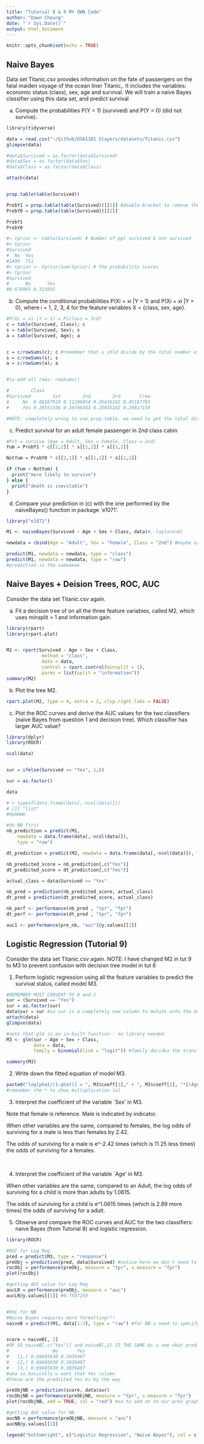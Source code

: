 ```yaml
---
title: "Tutorial 8 & 9 MY OWN Code"
author: "Dawn Cheung"
date: "`r Sys.Date()`"
output: html_document
---
```


```r
knitr::opts_chunk$set(echo = TRUE)
```

## Naive Bayes

Data set Titanic.csv provides information on the fate of passengers on the fatal maiden voyage of the ocean liner Titanic,. It includes the variables: economic status (class), sex, age and survival. We will train a naive Bayes classifier using this data set, and predict survival


(a) Compute the probabilities P(Y = 1) (survived) and P(Y = 0) (did not survive).
```r
library(tidyverse)

data = read.csv("~/Github/DSA1101 Slayers/datasets/Titanic.csv")
glimpse(data)

#data$Survived = as.factor(data$Survived)
#data$Sex = as.factor(data$Sex)
#data$Class = as.factor(data$Class)

attach(data)


prop.table(table(Survived))

ProbY1 = prop.table(table(Survived))[[1]] #double bracket to remove the column name
ProbY0 = prop.table(table(Survived))[[2]]

ProbY1
ProbY0

#> tprior <- table(Survived) # Number of ppl survived & not survived
#> tprior
#Survived
#  No  Yes 
#1490  711 
#> tprior <- tprior/sum(tprior) # the probability scores
#> tprior
#Survived
#      No      Yes 
#0.676965 0.323035 

```


(b) Compute the conditional probabilities P(Xi = xi |Y = 1) and P(Xi = xi |Y = 0), where i = 1, 2, 3, 4 for the feature variables X = {class, sex, age}.
```r
#P(Xi = xi |Y = 1) = P(class = 3rd)
c = table(Survived, Class); c
s = table(Survived, Sex); s
a = table(Survived, Age); a


c = c/rowSums(c); c #remember that u shld divide by the total number of yes/no OF THE WHOLE DATASET
s = c/rowSums(s); s
a = c/rowSums(a); a


#to add all rows: rowSums()

#        Class
#Survived        1st        2nd        3rd       Crew
#     No  0.08187919 0.11208054 0.35436242 0.45167785
#     Yes 0.28551336 0.16596343 0.25035162 0.29817159

#NOTE: completely wrong to use prop.table. we need to get the total divisible to be the entire dataset(?)

```

(c) Predict survival for an adult female passenger in 2nd class cabin
```r
#P(Y = survive |Age = Adult, Sex = Female, Class = 2nd)
Yum = ProbY1 * c[[2,2]] * s[[1,2]] * s[[1,2]]

NotYum = ProbY0 * c[[2,1]] * s[[1,1]] * s[[1,1]]

if (Yum > NotYum) {
  print("more likely to survive")
} else {
  print("death is inevitable")
}
```

(d) Compare your prediction in (c) with the one performed by the naiveBayes() function in package `e1071'.
```r
library("e1071")

M1 <- naiveBayes(Survived ~ Age + Sex + Class, data)#, laplace=0)

newdata = cbind(Age = "Adult", Sex = "Female", Class = "2nd") #maybe use data.frame() instead

predict(M1, newdata = newdata, type = "class")
predict(M1, newdata = newdata, type = "raw")
#prediction is the sameeeee
```



## Naive Bayes + Deision Trees, ROC, AUC

Consider the data set Titanic.csv again.

(a) Fit a decision tree of on all the three feature variables, called M2, which uses minsplit = 1 and information gain.
```r
library(rpart)
library(rpart.plot)


M2 <- rpart(Survived ~ Age + Sex + Class,
             method = "class",
             data = data,
             control = rpart.control(minsplit = 1),
             parms = list(split = "information"))
summary(M2)

```

(b) Plot the tree M2.
```r
rpart.plot(M2, type = 4, extra = 2, clip.right.labs = FALSE)
```

(c) Plot the ROC curves and derive the AUC values for the two classifiers (naive Bayes from question 1 and decision tree). Which classifier has larger AUC value?
```r
library(dplyr)
library(ROCR)

ncol(data)


sur = ifelse(Survived == "Yes", 1,0)

sur = as.factor()

data

# > typeof(data.frame(data[,-ncol(data)]))
# [1] "list"
#HUHHHH

#do NB first
nb_prediction = predict(M1,
    newdata = data.frame(data[,-ncol(data)]),
    type = "raw")

dt_prediction = predict(M2, newdata = data.frame(data[,-ncol(data)]), type = "raw")

nb_predicted_score = nb_prediction[,c("Yes")]
dt_predicted_score = dt_prediction[,c("Yes")]

actual_class = data$Survived == "Yes"

nb_pred = prediction(nb_predicted_score, actual_class)
dt_pred = prediction(dt_predicted_score, actual_class)

nb_perf <- performance(nb_pred , "tpr", "fpr")
dt_perf <- performance(dt_pred , "tpr", "fpr")

auc1 <- performance(pre_nb, "auc")@y.values[[1]]

```


## Logistic Regression (Tutorial 9)

Consider the data set Titanic.csv again.
NOTE: I have changed M2 in tut 9 to M3 to prevent confusion with decision tree model in tut 8

1) Perform logistic regression using all the feature variables to predict the survival status, called model M3.
```r
#REMEMBER MUST CONVERT TO 0 and 1
sur = (Survived == "Yes")
sur = as.factor(sur)
data$sur = sur #so sur is a completely new column to mutate onto the database
attach(data)
glimpse(data)

#note that glm is an in-built function-- no library needed
M3 <- glm(sur ~ Age + Sex + Class,
          data = data,
          family = binomial(link = "logit")) #family decides the transformation g from g(y)

summary(M3)

```


2) Write down the fitted equation of model M3.
```r
paste0("log[phat/(1-phat)] = ", M3$coeff[1]," + ", M3$coeff[2], "*I(Age = Child) + ", M3$coeff[3], "*I(Sex = Male) + ", M3$coeff[4], "*I(Class = 2nd) + ", M3$coeff[5], "*I(Class = 3rd) + ", M3$coeff[6], "*I(Class = Crew)")
#remember the * to show multiplication lol
```


3) Interpret the coefficient of the variable `Sex' in M3.


Note that female is reference. Male is indicated by indicator.


When other variables are the same, compared to females, the log odds of surviving for a male is less than females by 2.42.


The odds of surviving for a male is e^-2.42 times (which is 11.25 less times) the odds of surviving for a females.

<br>

4) Interpret the coefficient of the variable `Age' in M3.


When other variables are the same, compared to an Adult, the log odds of surviving for a child is more than adults by 1.0615.


The odds of surviving for a child is e^1.0615 times (which is 2.89 more times) the odds of surviving for a adult.


5) Observe and compare the ROC curves and AUC for the two classifiers: naive Bayes (from Tutorial 8) and logistic regression.
```r
library(ROCR)

#ROC for Log Reg
pred = predict(M3, type = "response")
preObj = prediction(pred, data$Survived) #notice here we don't need to use sur, the OG column is fine
rocObj = performance(preObj, measure = "tpr", x.measure = "fpr")
plot(rocObj)

#getting AUC value for Log Reg
aucLR = performance(preObj, measure = "auc")
aucLR@y.values[[1]] #0.7597259


#ROC for NB
#Naive Bayes requires more formatting!!!
naiveB = predict(M1, data[1:3], type = "raw") #for NB u need to specify what response variables (from the database) are needed


score = naiveB[, 2] 
#OK SO naiveB[,c("Yes")] and naiveB[,2] IS THE SAME bc u see what predict() returns
#                No       Yes
#   [1,] 0.69605930 0.3039407
#   [2,] 0.69605930 0.3039407
#   [3,] 0.69605930 0.3039407
#yea so basically u want that Yes column
#these are the predicted Yes'es by the way

preObjNB = prediction(score, data$sur)
rocObjNB = performance(preObjNB, measure = "tpr", x.measure = "fpr")
plot(rocObjNB, add = TRUE, col = "red") #so to add on to our prev graph

#getting AUC value for NB
aucNB = performance(preObjNB, measure = "auc")
aucNB@y.values[[1]]

legend("bottomright", c("Logistic Regression", "Naive Bayes"), col = c("black", "red"), lty = 1)

```
